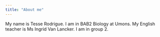 ```yaml
---
title: "About me"
---
```


My name is Tesse Rodrigue. I am in BAB2 Biology at Umons. 
My English teacher is Ms  Ingrid Van Lancker.
I am in group 2. 
